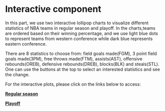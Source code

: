 # Interactive component
In this part, we use two interactive lollipop charts to visualize different statistics of NBA teams in regular season and playoff. In the charts,teams are ordered based on their winning percentage, and we use light blue dots to represent teams from western conference while dark blue represents eastern conference. 

There are 8 statistics to choose from: field goals made(FGM), 3 point field goals made(3PM), free throws made(FTM), assists(AST), offensive rebounds(OREB), defensive rebounds(DREB), blocks(BLK) and steals(STL). One can use the buttons at the top to select an interested statistics and see the change. 


For the interactive plots, please click on the links below to access:

**[Regular season](interaction_regular.html)**

**[Playoff](interaction_playoff.html)**

